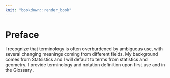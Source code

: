 ```yaml
---
knit: "bookdown::render_book"
---
```


# Preface {-}

I recognize that terminology is often overburdened by ambiguous use, with several changing meanings coming from different fields. My background comes from Statsistics and I will default to terms from statistics and geometry. I provide terminology and notation definition upon first use and in the Glossary \ref{ch:glossary}.
